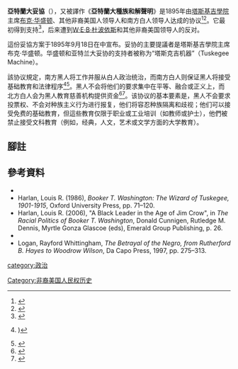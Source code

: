 '''亞特蘭大妥協'''（{{lang-en|Atlanta compromise}}），又被譯作《'''亞特蘭大種族和解聲明'''》是1895年由[[塔斯基吉大学|塔斯基吉學院]]主席[[布克·華盛頓|布克·华盛顿]]、其他非裔美国人领导人和南方白人领导人达成的协议<ref>{{harv|Lewis|2009|pp=180–181}}</ref><ref>{{harv | Croce | 2001 |pp= 1–3}}</ref>。它最初得到支持<ref>{{citation|last=Harlan|first=Louis R.|title=Booker T. Washington: The Making of a Black Leader, 1856–1901|publisher=[[Oxford_University_Press|Oxford University Press]]|page=225|place=New York|year=1972|quote=Let me heartily congratulate you upon your phenomenal success at Atlanta{{snd}}it was a word fitly spoken.}}</ref>，后来遭到[[W·E·B·杜波依斯|W·E·B·杜波依斯]]和其他非裔美国领导人的反对。

這份妥協方案于1895年9月18日在{{link-en|亚特兰大博览会演讲|Atlanta Exposition Speech}}中宣布。妥协的主要提議者是塔斯基吉學院主席布克·华盛顿。华盛顿和亚特兰大妥协的支持者被称为“塔斯克吉机器”（Tuskegee Machine）。

該协议規定，南方黑人将工作并服从白人政治统治，而南方白人则保证黑人将接受基础教育和法律程序<ref>{{harv| Lewis | 2009 | pp= 180–181}})</ref><ref>{{harv |Croce | 2001 |pp= 1–3}}</ref>。黑人不会将他们的要求集中在平等、融合或正义上，而北方白人会为黑人教育慈善机构提供资金<ref>{{harv | Lewis | 2009 | pp=180–181}}</ref><ref>{{harv |Croce | 2001| pp= 1–3}}</ref>。该协议的基本要素是，黑人不会要求投票权、不会对种族主义行为进行报复，他们将容忍种族隔离和歧视；他们可以接受免费的基础教育，但這些教育仅限于职业或工业培训（如教师或护士），他們被禁止接受文科教育（例如，经典，人文，艺术或文学方面的大学教育）。

== 腳註 ==
{{Reflist|2}}

== 參考資料 ==

* {{cite book|ref=harv|last=Croce|first=Paul|date=2001|title=W. E. B. Du Bois: An Encyclopedia|url=|location=|publisher=Greenwood Publishing Group|page=|isbn=978-0-313-29665-9|author-link=}}
* Harlan, Louis R. (1986), ''Booker T. Washington: The Wizard of Tuskegee, 1901-1915'', Oxford University Press, pp. 71–120.
* Harlan, Louis R. (2006), "A Black Leader in the Age of Jim Crow", in ''The Racial Politics of Booker T. Washington'', Donald Cunnigen, Rutledge M. Dennis, Myrtle Gonza Glascoe (eds), Emerald Group Publishing, p. 26.
* {{cite book|ref=harv|last=Lewis|first=David|date=2009|title=W.E.B. Du Bois: A Biography 1868-1963|url=|location=|publisher=Holt Paperbacks|page=|isbn=978-0805088052|author-link=}}
* Logan, Rayford Whittingham, ''The Betrayal of the Negro, from Rutherford B. Hayes to Woodrow Wilson'', Da Capo Press, 1997, pp. 275–313.
[[category:政治|category:政治]]
[[Category:非裔美国人民权历史|Category:非裔美国人民权历史]]